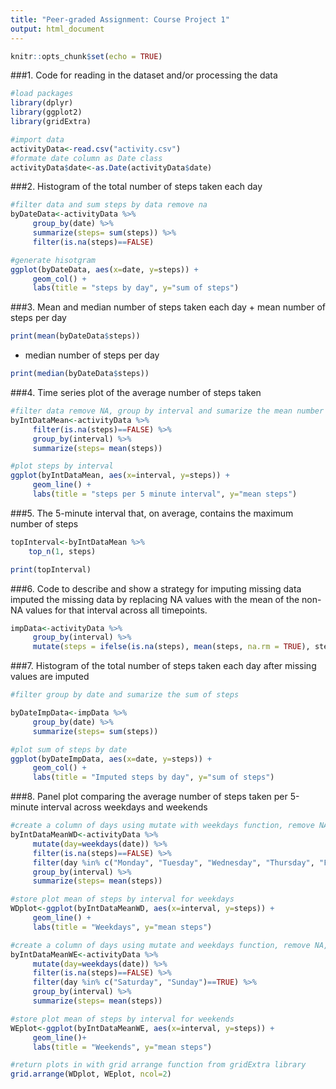 ```yaml
---
title: "Peer-graded Assignment: Course Project 1"
output: html_document
---
```


```r
knitr::opts_chunk$set(echo = TRUE)
```


###1.  Code for reading in the dataset and/or processing the data

```r
#load packages
library(dplyr)
library(ggplot2)
library(gridExtra)

#import data
activityData<-read.csv("activity.csv")
#formate date column as Date class
activityData$date<-as.Date(activityData$date)

```

###2.  Histogram of the total number of steps taken each day

```r
#filter data and sum steps by data remove na
byDateData<-activityData %>% 
     group_by(date) %>%
     summarize(steps= sum(steps)) %>%
     filter(is.na(steps)==FALSE)

#generate hisotgram
ggplot(byDateData, aes(x=date, y=steps)) +
     geom_col() +
     labs(title = "steps by day", y="sum of steps")
```

###3.  Mean and median number of steps taken each day
+ mean number of steps per day
```r
print(mean(byDateData$steps))
```

+ median number of steps per day
```r
print(median(byDateData$steps))
```

###4.  Time series plot of the average number of steps taken

```r
#filter data remove NA, group by interval and sumarize the mean number of steps
byIntDataMean<-activityData %>% 
     filter(is.na(steps)==FALSE) %>%
     group_by(interval) %>%
     summarize(steps= mean(steps)) 

#plot steps by interval
ggplot(byIntDataMean, aes(x=interval, y=steps)) +
     geom_line() + 
     labs(title = "steps per 5 minute interval", y="mean steps")

```

###5.  The 5-minute interval that, on average, contains the maximum number of steps

```r
topInterval<-byIntDataMean %>%
    top_n(1, steps)

print(topInterval)
```

###6.  Code to describe and show a strategy for imputing missing data
imputed the missing data by replacing NA values with the mean of the non-NA values for that interval across all timepoints.

```r

impData<-activityData %>% 
     group_by(interval) %>%
     mutate(steps = ifelse(is.na(steps), mean(steps, na.rm = TRUE), steps)) 

```

###7.  Histogram of the total number of steps taken each day after missing values are imputed

```r
#filter group by date and sumarize the sum of steps

byDateImpData<-impData %>% 
     group_by(date) %>%
     summarize(steps= sum(steps))

#plot sum of steps by date
ggplot(byDateImpData, aes(x=date, y=steps)) +
     geom_col() + 
     labs(title = "Imputed steps by day", y="sum of steps")

```

###8.  Panel plot comparing the average number of steps taken per 5-minute interval across weekdays and weekends

```r
#create a column of days using mutate with weekdays function, remove NAs, filter by week days, group by interval and summarize the mean steps
byIntDataMeanWD<-activityData %>% 
     mutate(day=weekdays(date)) %>%
     filter(is.na(steps)==FALSE) %>%
     filter(day %in% c("Monday", "Tuesday", "Wednesday", "Thursday", "Friday")==TRUE) %>%
     group_by(interval) %>%
     summarize(steps= mean(steps)) 

#store plot mean of steps by interval for weekdays
WDplot<-ggplot(byIntDataMeanWD, aes(x=interval, y=steps)) +
     geom_line() + 
     labs(title = "Weekdays", y="mean steps")

#create a column of days using mutate and weekdays function, remove NA, filter by week ends, group by interval and summarize the mean steps
byIntDataMeanWE<-activityData %>% 
     mutate(day=weekdays(date)) %>%
     filter(is.na(steps)==FALSE) %>%
     filter(day %in% c("Saturday", "Sunday")==TRUE) %>%
     group_by(interval) %>%
     summarize(steps= mean(steps)) 

#store plot mean of steps by interval for weekends
WEplot<-ggplot(byIntDataMeanWE, aes(x=interval, y=steps)) +
     geom_line()+ 
     labs(title = "Weekends", y="mean steps")

#return plots in with grid arrange function from gridExtra library
grid.arrange(WDplot, WEplot, ncol=2)
```



